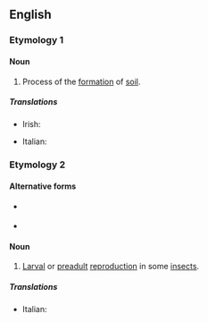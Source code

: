 ==English==
{{wikipedia}}

===Etymology 1===
{{confix|en|pedo|t1=soil|genesis}}

====Noun====
{{en-noun|-}}

# {{lb|en|geology}} Process of the [[formation]] of [[soil]].

=====Translations=====
{{trans-top|geology:process of the formation of soil}}
* Irish: {{t|ga|peidigineas|m}}
{{trans-mid}}
* Italian: {{t|it|pedogenesi|f}}
{{trans-bottom}}

===Etymology 2===
{{confix|en|pedo|t1=child|genesis}}

====Alternative forms====
* {{l|en|paedogenesis}} {{qualifier|British}}
* {{l|en|pædogenesis}} {{qualifier|mainly British}}

====Noun====
{{en-noun|-}}

# {{lb|en|biology}} [[larval|Larval]] or [[preadult]] [[reproduction]] in some [[insect]]s.

=====Translations=====
{{trans-top|biology:larval or preadult reproduction in some insects}}
* Italian: {{t|it|pedogenesi|f}}
{{trans-mid}}
{{trans-bottom}}